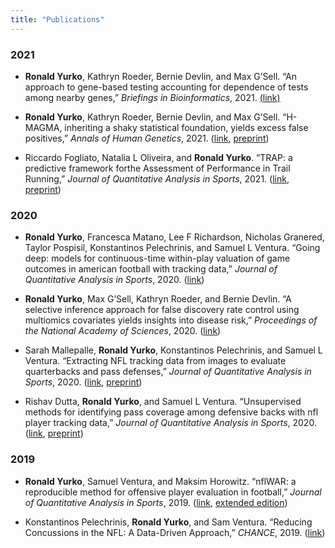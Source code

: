 ```yaml
---
title: "Publications"
---
```


### 2021

+ __Ronald Yurko__, Kathryn Roeder, Bernie Devlin, and Max G'Sell. "An approach to gene-based testing accounting for dependence of tests among nearby genes," _Briefings in Bioinformatics_, 2021. [(link)](https://www.ncbi.nlm.nih.gov/pmc/articles/PMC8575037/)

+ __Ronald Yurko__, Kathryn Roeder, Bernie Devlin, and Max G'Sell. "H-MAGMA, inheriting a shaky statistical foundation, yields excess false positives," _Annals of Human Genetics_, 2021. ([link](https://onlinelibrary.wiley.com/doi/10.1111/ahg.12412), [preprint](https://www.biorxiv.org/content/10.1101/2020.08.20.260224v1))

+ Riccardo Fogliato, Natalia L Oliveira, and __Ronald Yurko__. "TRAP: a predictive framework forthe Assessment of Performance in Trail Running," _Journal of Quantitative Analysis in Sports_, 2021. ([link](https://www.degruyter.com/document/doi/10.1515/jqas-2020-0013/html?lang=en), [preprint](https://arxiv.org/abs/2002.01328))

### 2020

+ __Ronald Yurko__, Francesca Matano, Lee F Richardson, Nicholas Granered, Taylor Pospisil, Konstantinos Pelechrinis, and Samuel L Ventura. "Going deep: models for continuous-time within-play valuation of game outcomes in american football with tracking data," _Journal of Quantitative Analysis in Sports_, 2020. ([link](https://www.degruyter.com/document/doi/10.1515/jqas-2019-0056/html?lang=en))

+ __Ronald Yurko__, Max G’Sell, Kathryn Roeder, and Bernie Devlin. "A selective inference approach for false discovery rate control using multiomics covariates yields insights into disease risk," _Proceedings of the National Academy of Sciences_, 2020. ([link](https://www.pnas.org/doi/abs/10.1073/pnas.1918862117))

+ Sarah Mallepalle, __Ronald Yurko__, Konstantinos Pelechrinis, and Samuel L Ventura. "Extracting NFL tracking data from images to evaluate quarterbacks and pass defenses," _Journal of Quantitative
Analysis in Sports_, 2020. ([link](https://www.degruyter.com/document/doi/10.1515/jqas-2019-0052/html?lang=en), [preprint](https://arxiv.org/abs/1906.03339))

+ Rishav Dutta, __Ronald Yurko__, and Samuel L Ventura. "Unsupervised methods for identifying pass coverage among defensive backs with nfl player tracking data," _Journal of Quantitative
Analysis in Sports_, 2020. ([link](https://www.degruyter.com/document/doi/10.1515/jqas-2020-0017/html?lang=en), [preprint](https://arxiv.org/abs/1906.11373))

### 2019

+ __Ronald Yurko__, Samuel Ventura, and Maksim Horowitz. "nflWAR: a reproducible method for offensive player evaluation in football," _Journal of Quantitative Analysis in Sports_, 2019. ([link](https://www.degruyter.com/document/doi/10.1515/jqas-2018-0010/html?lang=en), [extended edition](https://arxiv.org/abs/1802.00998))

+ Konstantinos Pelechrinis, __Ronald Yurko__, and Sam Ventura. "Reducing Concussions in the NFL: A Data-Driven Approach," _CHANCE_, 2019. ([link](https://chance.amstat.org/2019/11/reducing-concussions/))


